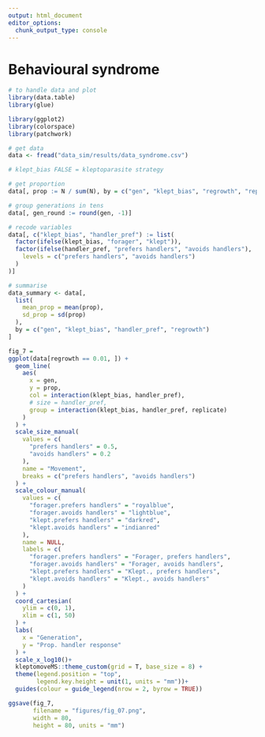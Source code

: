 ```yaml
---
output: html_document
editor_options: 
  chunk_output_type: console
---
```


# Behavioural syndrome

```r
# to handle data and plot
library(data.table)
library(glue)

library(ggplot2)
library(colorspace)
library(patchwork)
```

```r
# get data
data <- fread("data_sim/results/data_syndrome.csv")

# klept_bias FALSE = kleptoparasite strategy
```

```r
# get proportion
data[, prop := N / sum(N), by = c("gen", "klept_bias", "regrowth", "replicate")]

# group generations in tens
data[, gen_round := round(gen, -1)]

# recode variables
data[, c("klept_bias", "handler_pref") := list(
  factor(ifelse(klept_bias, "forager", "klept")),
  factor(ifelse(handler_pref, "prefers handlers", "avoids handlers"),
    levels = c("prefers handlers", "avoids handlers")
  )
)]

# summarise
data_summary <- data[,
  list(
    mean_prop = mean(prop),
    sd_prop = sd(prop)
  ),
  by = c("gen", "klept_bias", "handler_pref", "regrowth")
]
```

```r
fig_7 = 
ggplot(data[regrowth == 0.01, ]) +
  geom_line(
    aes(
      x = gen,
      y = prop,
      col = interaction(klept_bias, handler_pref),
      # size = handler_pref,
      group = interaction(klept_bias, handler_pref, replicate)
    )
  ) +
  scale_size_manual(
    values = c(
      "prefers handlers" = 0.5,
      "avoids handlers" = 0.2
    ),
    name = "Movement",
    breaks = c("prefers handlers", "avoids handlers")
  ) +
  scale_colour_manual(
    values = c(
      "forager.prefers handlers" = "royalblue",
      "forager.avoids handlers" = "lightblue",
      "klept.prefers handlers" = "darkred",
      "klept.avoids handlers" = "indianred"
    ),
    name = NULL,
    labels = c(
      "forager.prefers handlers" = "Forager, prefers handlers",
      "forager.avoids handlers" = "Forager, avoids handlers",
      "klept.prefers handlers" = "Klept., prefers handlers",
      "klept.avoids handlers" = "Klept., avoids handlers"
    )
  ) +
  coord_cartesian(
    ylim = c(0, 1),
    xlim = c(1, 50)
  ) +
  labs(
    x = "Generation",
    y = "Prop. handler response"
  ) +
  scale_x_log10()+
  kleptomoveMS::theme_custom(grid = T, base_size = 8) +
  theme(legend.position = "top",
        legend.key.height = unit(1, units = "mm"))+
  guides(colour = guide_legend(nrow = 2, byrow = TRUE))
```

```r
ggsave(fig_7,
       filename = "figures/fig_07.png",
       width = 80,
       height = 80, units = "mm")
```

